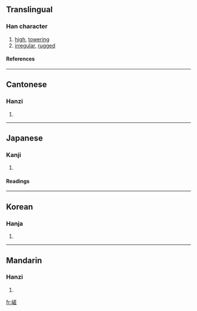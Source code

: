 {{see|嵳}}

==Translingual==
===Han character===
{{Han char|rn=46|rad=山|as=10|sn=13|four=2871<sub>1</sub>|canj=山廿手一 (UTQM)}}
# [[high]], [[towering]]
# [[irregular]], [[rugged]]
====References====
{{Han ref|kx=0317.420|dkj=08363|dj=0618.100|hdz=10788.190|uh=5D6F|ud=23919|bh=B744|bd=46916}}
----
==Cantonese==
===Hanzi===
{{yue-hanzi|jyut=|y=cho1}}
# {{defn|Cantonese}}
----
==Japanese==
===Kanji===
{{ja-kanji|grade=|rs=山10}}
# {{defn|Japanese}} 
====Readings====
{{ja-readings|on=[[さ]] (sa), [[し]] (shi)|kun=[[けわしい]] (kewashii), [[たかい]] (takai)}}
----
==Korean==
===Hanja===
{{ko-hanja|hangeul=[[차]], [[치]]|rv=cha, chi|mr=ch'a, ch'i}}
# {{defn|Korean}}
----
==Mandarin==
===Hanzi===
{{cmn-hanzi|pin=[[cuó]] ([[cuo2]])|wg=ts'o<sup>2</sup>}}
# {{defn|Mandarin}}

[[fr:嵯]]
